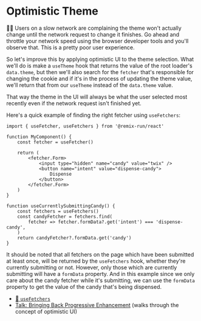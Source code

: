 # Optimistic Theme

<EpicVideo url="https://www.epicweb.dev/workshops/authentication-strategies-and-implementation/cookies/implementing-optimistic-ui-for-theme-switching" />

👨‍💼 Users on a slow network are complaining the theme won't actually change until
the network request to change it finishes. Go ahead and throttle your network
speed using the browser developer tools and you'll observe that. This is a
pretty poor user experience.

So let's improve this by applying optimistic UI to the theme selection. What we'll
do is make a `useTheme` hook that returns the value of the root loader's
`data.theme`, but then we'll also search for the `fetcher` that's responsible
for changing the cookie and if it's in the process of updating the theme value,
we'll return that from our `useTheme` instead of the `data.theme` value.

That way the theme in the UI will always be what the user selected most recently
even if the network request isn't finished yet.

Here's a quick example of finding the right fetcher using `useFetchers`:

```tsx
import { useFetcher, useFetchers } from '@remix-run/react'

function MyComponent() {
	const fetcher = useFetcher()

	return (
		<fetcher.Form>
			<input type="hidden" name="candy" value="twix" />
			<button name="intent" value="dispense-candy">
				Dispense
			</button>
		</fetcher.Form>
	)
}

function useCurrentlySubmittingCandy() {
	const fetchers = useFetchers()
	const candyFetcher = fetchers.find(
		fetcher => fetcher.formData?.get('intent') === 'dispense-candy',
	)
	return candyFetcher?.formData.get('candy')
}
```

It should be noted that all fetchers on the page which have been submitted
at least once, will be returned by the `useFetchers` hook, whether they're
currently submitting or not. However, only those which are currently submitting
will have a `formData` property. And in this example since we only care about
the candy fetcher while it's submitting, we can use the `formData` property to
get the value of the candy that's being dispensed.

- [📜 `useFetchers`](https://remix.run/docs/en/main/hooks/use-fetchers)
- [Talk: Bringing Back Progressive Enhancement](https://www.youtube.com/watch?v=EzLGleT1yrY&list=PLV5CVI1eNcJgNqzNwcs4UKrlJdhfDjshf) (walks through the concept of optimistic UI)
